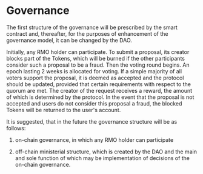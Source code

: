 ---
---

# Governance
The first structure of the governance will be prescribed by the smart contract and, thereafter, for the purposes of
enhancement of the governance model, it can be changed by the DAO.

Initially, any RMO holder can participate. To submit a proposal, its creator blocks part of the Tokens, which will be
burned if the other participants consider such a proposal to be a fraud. Then the voting round begins. An epoch lasting
2 weeks is allocated for voting. If a simple majority of all voters support the proposal, it is deemed as accepted and
the protocol should be updated, provided that certain requirements with respect to the quorum are met. The creator of
the request receives a reward, the amount of which is determined by the protocol. In the event that the proposal is not
accepted and users do not consider this proposal a fraud, the blocked Tokens will be returned to the user's account.

It is suggested, that in the future the governance structure will be as follows:

1. on-chain governance, in which any RMO holder can participate

2. off-chain ministerial structure, which is created by the DAO and the main and sole function of which may be implementation
of decisions of the on-chain governance.
